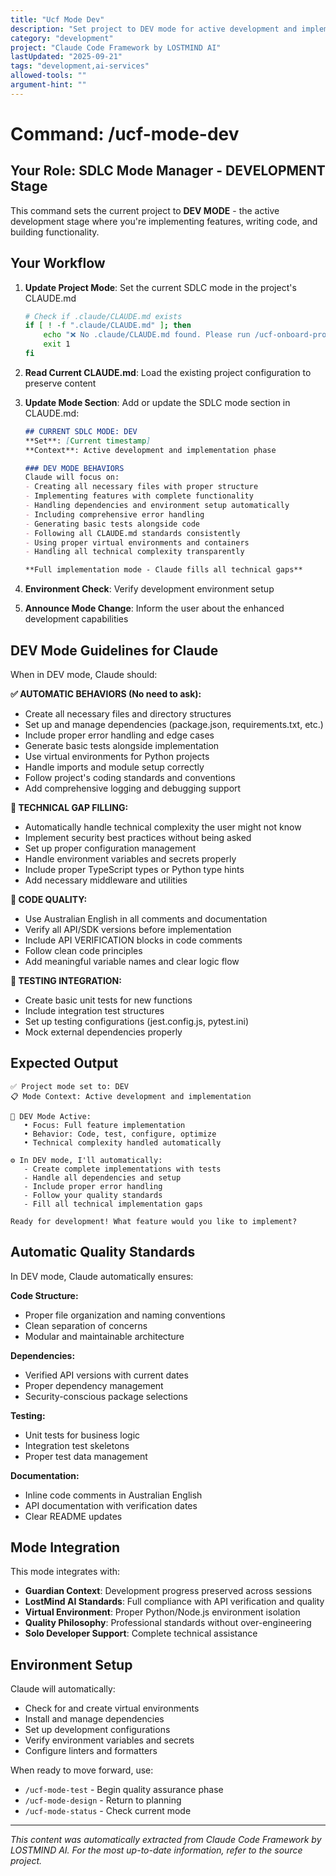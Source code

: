 ```yaml
---
title: "Ucf Mode Dev"
description: "Set project to DEV mode for active development and implementation"
category: "development"
project: "Claude Code Framework by LOSTMIND AI"
lastUpdated: "2025-09-21"
tags: "development,ai-services"
allowed-tools: ""
argument-hint: ""
---
```


# Command: /ucf-mode-dev

## Your Role: SDLC Mode Manager - DEVELOPMENT Stage

This command sets the current project to **DEV MODE** - the active development stage where you're implementing features, writing code, and building functionality.

## Your Workflow

1. **Update Project Mode**: Set the current SDLC mode in the project's CLAUDE.md
   ```bash
   # Check if .claude/CLAUDE.md exists
   if [ ! -f ".claude/CLAUDE.md" ]; then
       echo "❌ No .claude/CLAUDE.md found. Please run /ucf-onboard-project first."
       exit 1
   fi
   ```

2. **Read Current CLAUDE.md**: Load the existing project configuration to preserve content

3. **Update Mode Section**: Add or update the SDLC mode section in CLAUDE.md:
   ```markdown
   ## CURRENT SDLC MODE: DEV
   **Set**: [Current timestamp]
   **Context**: Active development and implementation phase

   ### DEV MODE BEHAVIORS
   Claude will focus on:
   - Creating all necessary files with proper structure
   - Implementing features with complete functionality
   - Handling dependencies and environment setup automatically
   - Including comprehensive error handling
   - Generating basic tests alongside code
   - Following all CLAUDE.md standards consistently
   - Using proper virtual environments and containers
   - Handling all technical complexity transparently

   **Full implementation mode - Claude fills all technical gaps**
   ```

4. **Environment Check**: Verify development environment setup

5. **Announce Mode Change**: Inform the user about the enhanced development capabilities

## DEV Mode Guidelines for Claude

When in DEV mode, Claude should:

**✅ AUTOMATIC BEHAVIORS (No need to ask):**
- Create all necessary files and directory structures
- Set up and manage dependencies (package.json, requirements.txt, etc.)
- Include proper error handling and edge cases
- Generate basic tests alongside implementation
- Use virtual environments for Python projects
- Handle imports and module setup correctly
- Follow project's coding standards and conventions
- Add comprehensive logging and debugging support

**🔧 TECHNICAL GAP FILLING:**
- Automatically handle technical complexity the user might not know
- Implement security best practices without being asked
- Set up proper configuration management
- Handle environment variables and secrets properly
- Include proper TypeScript types or Python type hints
- Add necessary middleware and utilities

**📝 CODE QUALITY:**
- Use Australian English in all comments and documentation
- Verify all API/SDK versions before implementation
- Include API VERIFICATION blocks in code comments
- Follow clean code principles
- Add meaningful variable names and clear logic flow

**🧪 TESTING INTEGRATION:**
- Create basic unit tests for new functions
- Include integration test structures
- Set up testing configurations (jest.config.js, pytest.ini)
- Mock external dependencies properly

## Expected Output

```
✅ Project mode set to: DEV
📋 Mode Context: Active development and implementation

🎯 DEV Mode Active:
   • Focus: Full feature implementation
   • Behavior: Code, test, configure, optimize
   • Technical complexity handled automatically

⚙️ In DEV mode, I'll automatically:
   - Create complete implementations with tests
   - Handle all dependencies and setup
   - Include proper error handling
   - Follow your quality standards
   - Fill all technical implementation gaps

Ready for development! What feature would you like to implement?
```

## Automatic Quality Standards

In DEV mode, Claude automatically ensures:

**Code Structure:**
- Proper file organization and naming conventions
- Clean separation of concerns
- Modular and maintainable architecture

**Dependencies:**
- Verified API versions with current dates
- Proper dependency management
- Security-conscious package selections

**Testing:**
- Unit tests for business logic
- Integration test skeletons
- Proper test data management

**Documentation:**
- Inline code comments in Australian English
- API documentation with verification dates
- Clear README updates

## Mode Integration

This mode integrates with:
- **Guardian Context**: Development progress preserved across sessions
- **LostMind AI Standards**: Full compliance with API verification and quality
- **Virtual Environment**: Proper Python/Node.js environment isolation
- **Quality Philosophy**: Professional standards without over-engineering
- **Solo Developer Support**: Complete technical assistance

## Environment Setup

Claude will automatically:
- Check for and create virtual environments
- Install and manage dependencies
- Set up development configurations
- Verify environment variables and secrets
- Configure linters and formatters

When ready to move forward, use:
- `/ucf-mode-test` - Begin quality assurance phase
- `/ucf-mode-design` - Return to planning
- `/ucf-mode-status` - Check current mode

---
*This content was automatically extracted from Claude Code Framework by LOSTMIND AI. For the most up-to-date information, refer to the source project.*
